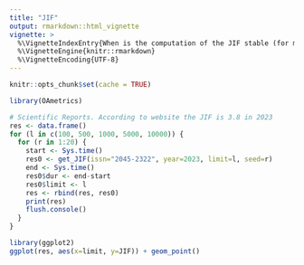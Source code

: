 ```yaml
---
title: "JIF"
output: rmarkdown::html_vignette
vignette: >
  %\VignetteIndexEntry{When is the computation of the JIF stable (for mega-journals with many publications)}
  %\VignetteEngine{knitr::rmarkdown}
  %\VignetteEncoding{UTF-8}
---
```


```r
knitr::opts_chunk$set(cache = TRUE)
```


```r
library(OAmetrics)

# Scientific Reports. According to website the JIF is 3.8 in 2023
res <- data.frame()
for (l in c(100, 500, 1000, 5000, 10000)) {
  for (r in 1:20) {
    start <- Sys.time()
    res0 <- get_JIF(issn="2045-2322", year=2023, limit=l, seed=r)
    end <- Sys.time()
    res0$dur <- end-start
    res0$limit <- l
    res <- rbind(res, res0)
    print(res)
    flush.console()
  }
}

library(ggplot2)
ggplot(res, aes(x=limit, y=JIF)) + geom_point()
```

